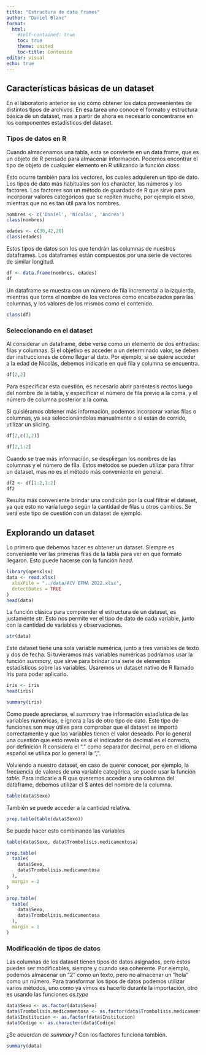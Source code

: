 ```yaml
---
title: "Estructura de data frames"
author: "Daniel Blanc"
format: 
  html:
    #self-contained: true
    toc: true
    theme: united  
    toc-title: Contenido
editor: visual
echo: true
---
```


## Características básicas de un dataset

En el laboratorio anterior se vio cómo obtener los datos proveenientes de distintos tipos de archivos. En esa tarea uno conoce el formato y estructura básica de un dataset, mas a partir de ahora es necesario concentrarse en los componentes estadísticos del dataset.

### Tipos de datos en R

Cuando almacenamos una tabla, esta se convierte en un data frame, que es un objeto de R pensado para almacenar información. Podemos encontrar el tipo de objeto de cualquier elemento en R utilizando la función *class*.

Esto ocurre también para los vectores, los cuales adquieren un tipo de dato. Los tipos de dato más habituales son los character, las números y los factores. Los factores son un método de guardado de R que sirve para incorporar valores categóricos que se repiten mucho, por ejemplo el sexo, mientras que no es tan útil para los nombres.

```r
nombres <- c('Daniel', 'Nicolás', 'Andrea')
class(nombres)
```

```r
edades <- c(30,42,28)
class(edades)
```

Estos tipos de datos son los que tendrán las columnas de nuestros dataframes. Los dataframes están compuestos por una serie de vectores de similar longitud.

```r
df <- data.frame(nombres, edades)
df
```

Un dataframe se muestra con un número de fila incremental a la izquierda, mientras que toma el nombre de los vectores como encabezados para las columnas, y los valores de los mismos como el contenido.

```r
class(df)
```

### Seleccionando en el dataset

Al considerar un dataframe, debe verse como un elemento de dos entradas: filas y columnas. Si el objetivo es acceder a un determinado valor, se deben dar instrucciones de cómo llegar al dato. Por ejemplo, si se quiere acceder a la edad de Nicolás, debemos indicarle en qué fila y columna se encuentra.

```r
df[2,2]
```

Para especificar esta cuestión, es necesario abrir paréntesis rectos luego del nombre de la tabla, y específicar el número de fila previo a la coma, y el número de columna posterior a la coma.

Si quisiéramos obtener más información, podemos incorporar varias filas o columnas, ya sea seleccionándolas manualmente o si están de corrido, utilizar un slicing.

```r
df[2,c(1,2)]
```

```r
df[2,1:2]
```

Cuando se trae más información, se despliegan los nombres de las columnas y el número de fila. Estos métodos se pueden utilizar para filtrar un dataset, mas no es el método más conveniente en general.

```r
df2 <- df[1:2,1:2]
df2
```

Resulta más conveniente brindar una condición por la cual filtrar el dataset, ya que esto no varía luego según la cantidad de filas u otros cambios. Se verá este tipo de cuestión con un dataset de ejemplo.

## Explorando un dataset

Lo primero que debemos hacer es obtener un dataset. Siempre es conveniente ver las primeras filas de la tabla para ver en qué formato llegaron. Esto puede hacerse con la función *head.*

```r
library(openxlsx)
data <- read.xlsx(
  xlsxFile = "../data/ACV EFMA 2022.xlsx",
  detectDates = TRUE
)
head(data)
```

La función clásica para comprender el estructura de un dataset, es justamente *str*. Esto nos permite ver el tipo de dato de cada variable, junto con la cantidad de variables y observaciones.

```r
str(data)
```

Este dataset tiene una sola variable numérica, junto a tres variables de texto y dos de fecha. Si tuvieramos más variables numéricas podríamos usar la función *summary,* que sirve para brindar una serie de elementos estadísticos sobre las variables. Usaremos un dataset nativo de R llamado Iris para poder aplicarlo.

```r
iris <- iris
head(iris)
```

```r
summary(iris)
```

Como puede apreciarse, el *summary* trae información estadística de las variables numéricas, e ignora a las de otro tipo de dato. Este tipo de funciones son muy útiles para comprobar que el dataset se importó correctamente y que las variables tienen el valor deseado. Por lo general una cuestión que esto revela es si el indicador de decimal es el correcto, por definición R considera el "." como separador decimal, pero en el idioma español se utiliza por lo general la ",".

Volviendo a nuestro dataset, en caso de querer conocer, por ejemplo, la frecuencia de valores de una variable categórica, se puede usar la función *table.* Para indicarle a R que queremos acceder a una columna del dataframe, debemos utilizar el \$ antes del nombre de la columna.

```r
table(data$Sexo)
```

También se puede acceder a la cantidad relativa.

```r
prop.table(table(data$Sexo))
```

Se puede hacer esto combinando las variables

```r
table(data$Sexo, data$Trombolisis.medicamentosa)
```

```r
prop.table(
  table(
    data$Sexo,
    data$Trombolisis.medicamentosa
  ),
  margin = 2
)
```

```r
prop.table(
  table(
    data$Sexo,
    data$Trombolisis.medicamentosa
  ),
  margin = 1
)
```

### Modificación de tipos de datos

Las columnas de los dataset tienen tipos de datos asignados, pero estos pueden ser modificables, siempre y cuando sea coherente. Por ejemplo, podemos almacenar un "2" como un texto, pero no almacenar un "hola" como un número. Para transformar los tipos de datos podemos utilizar varios métodos, uno como ya vimos es hacerlo durante la importación, otro es usando las funciones *as.type*

```r
data$Sexo <- as.factor(data$Sexo)
data$Trombolisis.medicamentosa <- as.factor(data$Trombolisis.medicamentosa)
data$Institucion <- as.factor(data$Institucion)
data$Codigo <- as.character(data$Codigo)
```

¿Se acuerdan de *summary?* Con los factores funciona también.

```r
summary(data)
```

